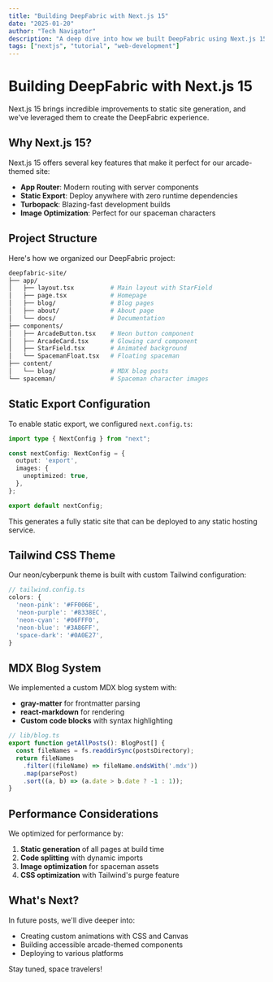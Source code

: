 ```yaml
---
title: "Building DeepFabric with Next.js 15"
date: "2025-01-20"
author: "Tech Navigator"
description: "A deep dive into how we built DeepFabric using Next.js 15's latest features, including App Router, static exports, and more."
tags: ["nextjs", "tutorial", "web-development"]
---
```


# Building DeepFabric with Next.js 15

Next.js 15 brings incredible improvements to static site generation, and we've leveraged them to create the DeepFabric experience.

## Why Next.js 15?

Next.js 15 offers several key features that make it perfect for our arcade-themed site:

- **App Router**: Modern routing with server components
- **Static Export**: Deploy anywhere with zero runtime dependencies
- **Turbopack**: Blazing-fast development builds
- **Image Optimization**: Perfect for our spaceman characters

## Project Structure

Here's how we organized our DeepFabric project:

```bash
deepfabric-site/
├── app/
│   ├── layout.tsx          # Main layout with StarField
│   ├── page.tsx            # Homepage
│   ├── blog/               # Blog pages
│   ├── about/              # About page
│   └── docs/               # Documentation
├── components/
│   ├── ArcadeButton.tsx    # Neon button component
│   ├── ArcadeCard.tsx      # Glowing card component
│   ├── StarField.tsx       # Animated background
│   └── SpacemanFloat.tsx   # Floating spaceman
├── content/
│   └── blog/               # MDX blog posts
└── spaceman/               # Spaceman character images
```

## Static Export Configuration

To enable static export, we configured `next.config.ts`:

```typescript
import type { NextConfig } from "next";

const nextConfig: NextConfig = {
  output: 'export',
  images: {
    unoptimized: true,
  },
};

export default nextConfig;
```

This generates a fully static site that can be deployed to any static hosting service.

## Tailwind CSS Theme

Our neon/cyberpunk theme is built with custom Tailwind configuration:

```javascript
// tailwind.config.ts
colors: {
  'neon-pink': '#FF006E',
  'neon-purple': '#8338EC',
  'neon-cyan': '#06FFF0',
  'neon-blue': '#3A86FF',
  'space-dark': '#0A0E27',
}
```

## MDX Blog System

We implemented a custom MDX blog system with:

- **gray-matter** for frontmatter parsing
- **react-markdown** for rendering
- **Custom code blocks** with syntax highlighting

```typescript
// lib/blog.ts
export function getAllPosts(): BlogPost[] {
  const fileNames = fs.readdirSync(postsDirectory);
  return fileNames
    .filter((fileName) => fileName.endsWith('.mdx'))
    .map(parsePost)
    .sort((a, b) => (a.date > b.date ? -1 : 1));
}
```

## Performance Considerations

We optimized for performance by:

1. **Static generation** of all pages at build time
2. **Code splitting** with dynamic imports
3. **Image optimization** for spaceman assets
4. **CSS optimization** with Tailwind's purge feature

## What's Next?

In future posts, we'll dive deeper into:

- Creating custom animations with CSS and Canvas
- Building accessible arcade-themed components
- Deploying to various platforms

Stay tuned, space travelers!
